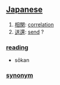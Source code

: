 == [[Japanese]] ==                                          

# [[相関]]: [[correlation]]
# [[送還]]: [[send]] ?

=== [[reading]] ===
* sōkan

=== [[synonym]] ===